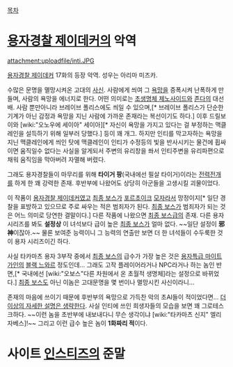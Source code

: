 [[목차]] 
= [[용자경찰 제이데커]]의 악역 =
attachment:uploadfile/inti.JPG

[[용자경찰 제이데커]] 17화의 등장 악역. 성우는 아리마 미즈카.

수많은 문명을 멸망시켜온 고대의 [[사신]]. 사람에게 씌여 그 [[욕망]]을 증폭시켜 난폭하게 만들며, 사람의 욕망을 에너지로 한다. 어떤 의미로는 [[초생명체 제노사이드]]와 [[존다]]의 대선배. 사람 뿐만아니라 브레이브 폴리스에도 씌일 수 있으며,[* 브레이브 폴리스가 단순한 기계가 아닌 감정과 욕망을 지닌 사람에 가까운 존재라는 복선이기도 하다.] 이후 드릴보이와 [wiki:"오노우에 세이아" 세이아][* 자신이 욕망을 가지고 있다는 걸 부정하는 맥클레인을 설득하기 위해 일부러 당했다.] 등이 꽤 개그. 하지만 인티를 막고자하는 욕망을 지닌 맥클레인에게 씌인 탓에 맥클레인이 인티가 수정등의 빛을 반사시키는 물건에 휩싸이면 움직일수 없다는 사실을 알게되서 주변의 유리창을 쏴서 인티주변을 유리파편으로 채워 움직임을 막아버려 자멸해 버렸다.

그래도 용자경찰들이 마무리를 위해 '''타이거 팡'''(국내에선 필살 타이거)이라는 [[전력전개]]를 하게 한 꽤 강력한 존재. 후반부에 나왔어도 상당히 아군들을 고생시킬 괴물이었다.

이 작품이 [[용자경찰 제이데커]]였고 [[최종 보스]]가 [[에바 포르초이크|포르초이크]] [[노이바 포르초이크|모자]]라서 망정이지[* 일단 경찰을 표방하고 있으므로 주로 싸우는 적은 범죄자가 된다. [[최종 보스]]가 범죄자가 되는 것은 어느 의미로 당연한 결말이다.] 다른 작품에 나왔으면 [[최종 보스]]급의 존재. 다른 용자 시리즈를 봐도 '''설정상''' 이 녀석보다 급이 높은 [[최종 보스]]가 얼마 없다. ~~일단 설정이 '''邪神'''이잖아.~~ 물론 보여준 능력이니 그 능력의 연출만 보면 더 한 녀석들이 수두룩한 것이 용자 시리즈이긴 하다.

사실 타카마츠 용자 3부작 중에서 [[최종 보스]]의 급수가 가장 높은 것은 [[용자특급 마이트가인]]의 [[블랙 느와르]] 정도인데... 그래도 고작 플레이어라거나 NPC라거나 하는 놈인 반면,[* 국내에선 [wiki:"오보스"다른 차원에서 온 초월적 생명체]라는 설정으로 바뀌었다.] [[최종 보스]]도 아닌 이놈은 고대문명을 몇 번이나 멸망시킨 사신이라니...

존재의 마음에 쓰이기 때문에 후반부의 욕망으로 가득찬 악의 초AI들이 적이었다면... [[더 이상의 자세한 설명은 생략한다]]. 사실 인티에 쓰인 희생자들의 모습을 보면 꽤 그로테스크하다. ~~이런 놈을 초반부에 내보내다니 무슨 생각이냐 [wiki:"타카마츠 신지" 엘리자베스]!~~ 그리고 이런 급수 높은 놈이 '''1화짜리 적'''이다.

= 사이트 [[인스티즈]]의 준말 =
